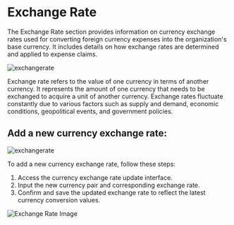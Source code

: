 # Exchange Rate

The Exchange Rate section provides information on currency exchange rates used for 
converting foreign currency expenses into the organization's base currency. It includes 
details on how exchange rates are determined and applied to expense claims. 

![exchangerate](../image/exchangerate.png)


Exchange rate refers to the value of one currency in terms of another currency. It represents the amount of one currency that needs to be exchanged to acquire a unit of another currency. Exchange rates fluctuate constantly due to various factors such as supply and demand, economic conditions, geopolitical events, and government policies.

## Add a new currency exchange rate:

![exchangerate](../image/addexchangerate.png)


To add a new currency exchange rate, follow these steps:

1. Access the currency exchange rate update interface.
2. Input the new currency pair and corresponding exchange rate.
3. Confirm and save the updated exchange rate to reflect the latest currency conversion values.



![Exchange Rate Image](/path/to/your/image.jpg)
